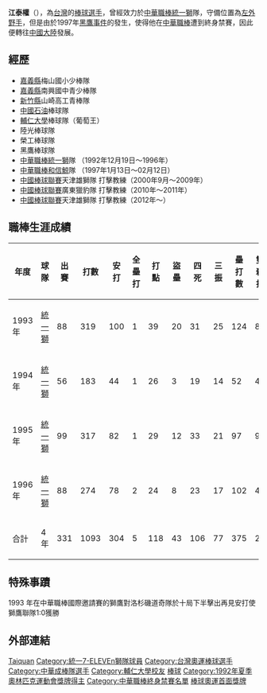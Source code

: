 {{Infobox CPBL player|
bgcolor1=#1c2841|
bgcolor2=#6d7380|
textcolor1=#FFF200|
textcolor2=#FFF200|
name=江泰權|
image=|
position=左外野手|
team=|
number=|
bats=右|
throws=右|
debutdate=3月12日|
debutyear=1993年|
debutteam=統一獅|
statyear=2008年|
stat1label=[[打擊率|打擊率]]|
stat1value=0.278|
stat2label=[[全壘打|全壘打]]|
stat2value=5|
stat3label=[[打點|打點]]|
stat3value=118|
teams=<nowiki></nowiki>
*統一獅（1993年—1996年）
}}
{{MedalTop}}
{{MedalSport | 男子[[棒球|棒球]]}}
{{MedalSilver| [[1992年夏季奧林匹克運動會|1992年巴塞隆納]] | [[1992年夏季奧林匹克運動會棒球比賽|隊際]]}}
{{MedalBottom}}
'''江泰權'''（{{Bd|1960年|10月26日}}），為[[台灣|台灣]]的[[棒球|棒球]][[選手|選手]]，曾經效力於[[中華職棒|中華職棒]][[統一獅|統一獅]]隊，守備位置為[[左外野手|左外野手]]，但是由於1997年[[黑鷹事件|黑鷹事件]]的發生，使得他在[[中華職棒|中華職棒]]遭到終身禁賽，因此便轉往[[中國大陸|中國大陸]]發展。

==經歷==
*[[嘉義縣|嘉義縣]]梅山國小少棒隊 
*[[嘉義縣|嘉義縣]]南興國中青少棒隊 
*[[新竹縣|新竹縣]]山崎高工青棒隊 
*[[中國石油|中國石油]]棒球隊 
*[[輔仁大學|輔仁大學]]棒球隊（葡萄王） 
*陸光棒球隊 
*榮工棒球隊 
*黑鷹棒球隊
*[[中華職棒|中華職棒]][[統一獅|統一獅]]隊 （1992年12月19日～1996年）  
*[[中華職棒|中華職棒]][[和信鯨|和信鯨]]隊 （1997年1月13日～02月12日） 
*[[中國棒球聯賽|中國棒球聯賽]]天津雄獅隊 打擊教練（2000年9月～2009年）
*[[中國棒球聯賽|中國棒球聯賽]]廣東獵豹隊 打擊教練（2010年～2011年）
*[[中國棒球聯賽|中國棒球聯賽]]天津雄獅隊 打擊教練（2012年～） 

==職棒生涯成績==
{|Border=1 WIDTH=800PX
|- align=center
!年度!!球隊!!出賽!!打數!!安打!!全壘打!!打點!!盜壘!!四死!!三振!!壘打數!!雙殺打!!打擊率
|- align=center
|1993年||[[統一獅|統一獅]]||88||319||100||1||39||20||31||25||124||8||0.313
|- align=center
|1994年||[[統一獅|統一獅]]||56||183||44||1||26||3||19||14||52||4||0.240
|- align=center
|1995年||[[統一獅|統一獅]]||99||317||82||1||29||12||33||21||97||9||0.259
|- align=center
|1996年||[[統一獅|統一獅]]||88||274||78||2||24||8||23||17||102||4||0.285
|- align=center style="color:black; background-color:green"
!合計||4年||331||1093||304||5||118||43||106||77||375||25||0.278
|}

==特殊事蹟==
1993 年在中華職棒國際邀請賽的獅鷹對洛杉磯道奇隊於十局下半擊出再見安打使獅鷹聯隊1:0獲勝

==外部連結==
{{台灣棒球維基館}}
{{1992年夏季奧運棒球比賽中華成棒代表隊}}
{{統一獅1995年中華職棒總冠軍}}
{{統一獅1996年中華職棒總冠軍}}
{{DEFAULTSORT:Chiang Tai-Chuan}}
[[Category:江姓|Taiquan]]
[[Category:統一7-ELEVEn獅隊球員|Category:統一7-ELEVEn獅隊球員]]
[[Category:台灣奧運棒球選手|Category:台灣奧運棒球選手]]
[[Category:中華成棒隊選手|Category:中華成棒隊選手]]
[[Category:輔仁大學校友|Category:輔仁大學校友]]

[[Category:台灣奧林匹克運動會銀牌得主|棒球]]
[[Category:1992年夏季奧林匹克運動會獎牌得主|Category:1992年夏季奧林匹克運動會獎牌得主]]
[[Category:中華職棒終身禁賽名單|Category:中華職棒終身禁賽名單]]
[[Category:台湾体育之最|棒球奧運首面獎牌]]